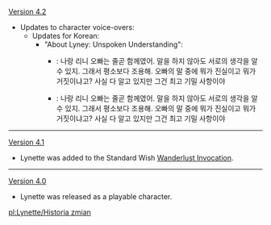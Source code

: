 {{Change History/Header}}
[[Version 4.2]]
* Updates to character voice-overs:
** Updates for Korean:
*** "About Lyney: Unspoken Understanding":
****{{Color|Old}}: 나랑 리니 오빠는 줄곧 함께였어. 말을 하지 않아도 서로의 생각을 알 수 있지. 그래서 {{Color|Old|혼자서 만날 땐}} 평소보다 조용해. 오빠의 말 중에 뭐가 진실이고 뭐가 거짓이냐고? 사실 다 알고 있지만 그건 최고 기밀 사항이야
****{{Color|New}}: 나랑 리니 오빠는 줄곧 함께였어. 말을 하지 않아도 서로의 생각을 알 수 있지. 그래서 {{Color|New|단둘이 있을 때 오빠는}} 평소보다 조용해. 오빠의 말 중에 뭐가 진실이고 뭐가 거짓이냐고? 사실 {{Color|New|난}} 다 알고 있지만 그건 최고 기밀 사항이야
----
[[Version 4.1]]
* Lynette was added to the Standard Wish [[Wanderlust Invocation]].
----
[[Version 4.0]]
* Lynette was released as a playable character.
<noinclude>
[[pl:Lynette/Historia zmian]]
</noinclude>